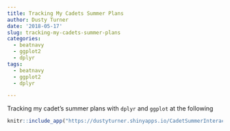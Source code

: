 ```yaml
---
title: Tracking My Cadets Summer Plans
author: Dusty Turner
date: '2018-05-17'
slug: tracking-my-cadets-summer-plans
categories:
  - beatnavy
  - ggplot2
  - dplyr
tags:
  - beatnavy
  - ggplot2
  - dplyr

---
```

<!-- runtime: shiny -->
Tracking my cadet's summer plans with `dplyr` and `ggplot` at the following <center>
```r
knitr::include_app("https://dustyturner.shinyapps.io/CadetSummerInteractive/", height = "1200px")
```
</center>


<!-- ```{r setup, include=FALSE} -->
<!-- knitr::opts_chunk$set(echo = TRUE) -->
<!-- ``` -->

<!-- ```{r message=FALSE, warning=FALSE, include=FALSE, paged.print=FALSE} -->
<!-- library(lubridate) -->
<!-- library(tidyverse) -->
<!-- library(skimr) -->
<!-- library(stringr) -->
<!-- library(shiny) -->
<!-- travel = read_csv("CadetTravel.csv") -->
<!-- # travel = read_csv(file.choose()) -->

<!-- ctravel = travel %>% -->
<!--   mutate(Name = word(Name, 1)) %>% -->
<!--   mutate(Begin = as.Date(strptime(travel$Begin, format = "%d-%b"))) %>% -->
<!--   mutate(End = as.Date(strptime(travel$End, format = "%d-%b"))) %>% -->
<!--   mutate(Labeller = Begin - ((Begin-End)/2)) %>% -->
<!--   mutate(length = nchar(Name)) %>% -->
<!--   filter(Event!="Leave", Event!="Work") %>% -->
<!--   group_by(Name) %>% -->
<!--   mutate(Early = min(Begin)) %>% -->
<!--   arrange(Early) -->


<!-- ``` -->


<!-- ```{r, echo=FALSE} -->
<!-- ui = fluidPage( -->

<!--   sliderInput("Date", label = "Date:", -->
<!--               min = as.Date("2018-05-07"), max = as.Date("2018-08-15"), value = today(), step = 1), -->
<!--   plotOutput("newplot") -->


<!-- ) -->

<!-- server = function(input,output) { -->
<!--   plot = reactive({ -->
<!-- # renderPlot(height = 1000,{ -->

<!--   trav =  ctravel %>% -->
<!--   ggplot(aes(x=Begin, y = fct_reorder(farewell$Presenter, farewell$TimeStart))) + -->
<!--   ggplot(aes(x=Begin, y = fct_reorder(ctravel$Name,ctravel$Early, desc = TRUE))) + -->
<!--   geom_segment(aes(x=Begin, xend=End, yend=Name, color = Event),size=12) + -->
<!--   geom_text(aes(label = Event, x=Labeller), size = 2.5) + -->
<!--   geom_vline(xintercept=input$Date) + -->
<!--   theme(legend.position = "none") + -->
<!--   xlab("Date") + -->
<!--   ylab("Cadet") + -->
<!--   ggtitle("Where Are Our Cadets?!") + -->
<!--   # theme_light() + -->
<!--   theme(legend.position="none") + -->
<!--     theme(axis.text=element_text(size=20), -->
<!--         axis.title=element_text(size=14,face="bold")) -->
<!--   return(trav) -->
<!--   }) -->

<!--   output$newplot = renderPlot(plot) -->

<!--   } -->

<!-- shinyApp(ui = ui, server = server) -->
<!-- ``` -->


